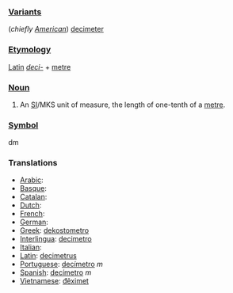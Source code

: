 === [[Variant]]s ===
(''chiefly [[w:American English|American]]'') [[decimeter]]
=== [[Etymology]] ===
[[Latin]] ''[[deci-]]'' + [[metre]]
=== [[Noun]] ===
#An [[SI#Abbreviation|SI]]/MKS unit of measure, the length of one-tenth of a [[metre]].

=== [[Symbol]] ===
dm

=== Translations ===
*[[Arabic]]:
*[[Basque]]:
*[[Catalan]]:
*[[Dutch]]:
*[[French]]:
*[[German]]:
*[[Greek]]: [[dekostometro]]
*[[Interlingua]]: [[decimetro]]
*[[Italian]]:
*[[Latin]]: [[decimetrus]]
*[[Portuguese]]: [[decímetro]] ''m''
*[[Spanish]]: [[decímetro]] ''m''
*[[Vietnamese]]: [[đêximet]]